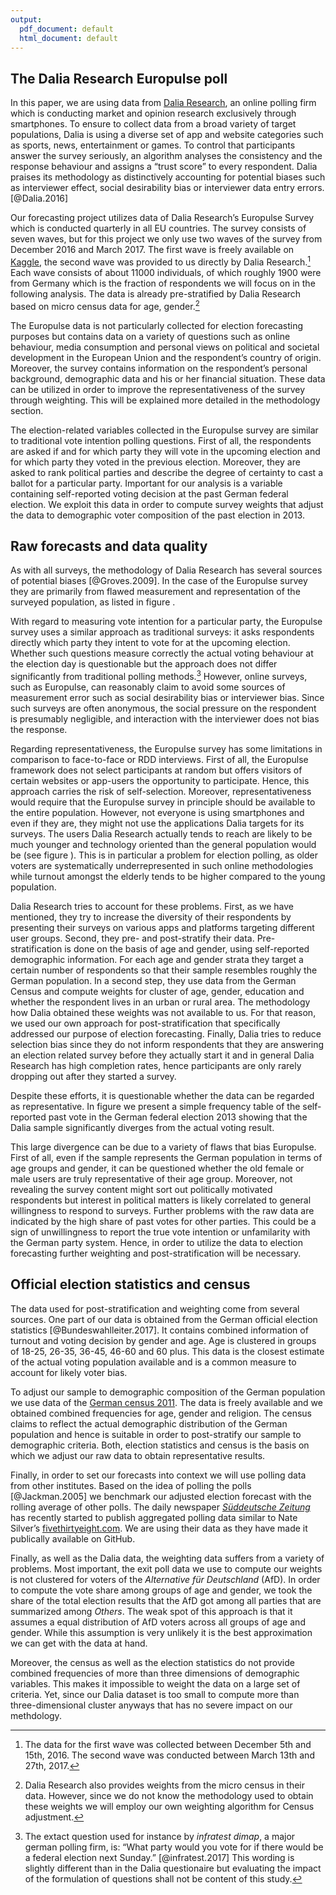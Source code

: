 ```yaml
---
output:
  pdf_document: default
  html_document: default
---
```

<!-- Data and potential biases -->


## The Dalia Research Europulse poll

In this paper, we are using data from [Dalia Research](https://daliaresearch.com/), an online polling firm which is conducting market and opinion research exclusively through smartphones. To ensure to collect data from a broad variety of target populations, Dalia is using a diverse set of app and website categories such as sports, news, entertainment or games. To control that participants answer the survey seriously, an algorithm analyses the consistency and the response behaviour and assigns a "trust score" to every respondent. Dalia praises its methodology as distinctively accounting for potential biases such as interviewer effect, social desirability bias or interviewer data entry errors. [@Dalia.2016] 

Our forecasting project utilizes data of Dalia Research's Europulse Survey which is conducted quarterly in all EU countries. The survey consists of seven waves, but for this project we only use two waves of the survey from December 2016 and March 2017. The first wave is freely available on [Kaggle](https://www.kaggle.com/daliaresearch/trump-effect), the second wave was provided to us directly by Dalia Research.^[The data for the first wave was collected between December 5th and 15th, 2016. The second wave was conducted between March 13th and 27th, 2017.] Each wave consists of about 11000 individuals, of which roughly 1900 were from Germany which is the fraction of respondents we will focus on in the following analysis. The data is already pre-stratified by Dalia Research based on micro census data for age, gender.^[Dalia Research also provides weights from the micro census in their data. However, since we do not know the methodology used to obtain these weights we will employ our own weighting algorithm for Census adjustment.] 

The Europulse data is not particularly collected for election forecasting purposes but contains data on a variety of questions such as online behaviour, media consumption and personal views on political and societal development in the European Union and the respondent's country of origin. Moreover, the survey contains information on the respondent's personal background, demographic data and his or her financial situation. These data can be utilized in order to improve the representativeness of the survey through weighting. This will be explained more detailed in the methodology section.

The election-related variables collected in the Europulse survey are similar to traditional vote intention polling questions. First of all, the respondents are asked if and for which party they will vote in the upcoming election and for which party they voted in the previous election. Moreover, they are asked to rank political parties and describe the degree of certainty to cast a ballot for a particular party. Important for our analysis is a variable containing self-reported voting decision at the past German federal election. We exploit this data in order to compute survey weights that adjust the data to demographic voter composition of the past election in 2013.


## Raw forecasts and data quality

As with all surveys, the methodology of Dalia Research has several sources of potential biases [@Groves.2009]. In the case of the Europulse survey they are primarily from flawed measurement and representation of the surveyed population, as listed in figure \ref{fig:error}.

\begin{figure}[ht]
  \centering
  \includegraphics[width=5in]{./Grafiken/SourcesOfSurveyError}
  \caption{Potential sources of survey error} \label{fig:error}
\end{figure}

<!-- measurement error -->
With regard to measuring vote intention for a particular party, the Europulse survey uses a similar approach as traditional surveys: it asks respondents directly which party they intent to vote for at the upcoming election. Whether such questions measure correctly the actual voting behaviour at the election day is questionable but the approach does not differ significantly from traditional polling methods.^[The extact question used for instance by _infratest dimap_, a major german polling firm, is: "What party would you vote for if there would be a federal election next Sunday." [@infratest.2017] This wording is slightly different than in the Dalia questionaire but evaluating the impact of the formulation of questions shall not be content of this study.] However, online surveys, such as Europulse, can reasonably claim to avoid some sources of measurement error such as social desirability bias or interviewer bias. Since such surveys are often anonymous, the social pressure on the respondent is presumably negligible, and interaction with the interviewer does not bias the response.

<!-- representativeness: Self-selection bias and sampling error --> 
Regarding representativeness, the Europulse survey has some limitations in comparison to face-to-face or RDD interviews. First of all, the Europulse framework does not select participants at random but offers visitors of certain websites or app-users the opportunity to participate. Hence, this approach carries the risk of self-selection. Moreover, representativeness would require that the Europulse survey in principle should be available to the entire population. However, not everyone is using smartphones and even if they are, they might not use the applications Dalia targets for its surveys. The users Dalia Research actually tends to reach are likely to be much younger and technology oriented than the general population would be (see figure \ref{fig:voter}). This is in particular a problem for election polling, as older voters are systematically underrepresented in such online methodologies while turnout amongst the elderly tends to be higher compared to the young population.

\begin{figure}[!tbp]
  \centering
  \subfloat[Internet usage by   age]{\includegraphics[width=0.45\textwidth]{./Grafiken/InternetnutzerAlter.png}}
\hspace{0.05\textwidth}
  \subfloat[Voter turnout by age]{\includegraphics[width=0.45\textwidth]{./Grafiken/WahlbeteiligungAlter.png}}
  \caption{Internet usage and turnout by age} \label{fig:voter}
\end{figure}

<!-- Dalia response -->
Dalia Research tries to account for these problems. First, as we have mentioned, they try to increase the diversity of their respondents by presenting their surveys on various apps and platforms targeting different user groups. Second, they pre- and post-stratify their data. Pre-stratification is done on the basis of age and gender, using self-reported demographic information. For each age and gender strata they target a certain number of respondents so that their sample resembles roughly the German population. In a second step, they use data from the German Census and compute weights for cluster of age, gender, education and whether the respondent lives in an urban or rural area. The methodology how Dalia obtained these weights was not available to us. For that reason, we used our own approach for post-stratification that specifically addressed our purpose of election forecasting. Finally, Dalia tries to reduce selection bias since they do not inform respondents that they are answering an election related survey before they actually start it and in general Dalia Research has high completion rates, hence participants are only rarely dropping out after they started a survey.

Despite these efforts, it is questionable whether the data can be regarded as representative. In figure \ref{fig:actvote} we present a simple frequency table of the self-reported past vote in the German federal election 2013 showing that the Dalia sample significantly diverges from the actual voting result.

<!-- raw data graphics --->
\begin{figure}[ht]
  \centering
  \includegraphics[width=0.8\textwidth]{./Grafiken/LastVoteActualVote.png}
  \caption{Self-reported vote and actual result 2013} \label{fig:actvote}
\end{figure}

<!--
discuss here high share for others as suggested by Simon

And interpret the raw forecast a little bit more in general; not just displaying them
--->

This large divergence can be due to a variety of flaws that bias Europulse. First of all, even if the sample represents the German population in terms of age groups and gender, it can be questioned whether the old female or male users are truly representative of their age group. Moreover, not revealing the survey content might sort out politically motivated respondents but interest in political matters is likely correlated to general willingness to respond to surveys. Further problems with the raw data are indicated by the high share of past votes for other parties. This could be a sign of unwillingness to report the true vote intention or unfamilarity with the German party system. Hence, in order to utilize the data to election forecasting further weighting and post-stratification will be necessary.
 
## Official election statistics and census

The data used for post-stratification and weighting come from several sources. One part of our data is obtained from the German official election statistics [@Bundeswahlleiter.2017]. It contains combined information of turnout and voting decision by gender and age. Age is clustered in groups of 18-25, 26-35, 36-45, 46-60 and 60 plus. This data is the closest estimate of the actual voting population available and is a common measure to account for likely voter bias.

To adjust our sample to demographic composition of the German population we use data of the [German census 2011](https://www.zensus2011.de/DE/Home/home_node.html). The data is freely available and we obtained combined frequencies for age, gender and religion. The census claims to reflect the actual demographic distribution of the German population and hence is suitable in order to post-stratify our sample to demographic criteria. Both, election statistics and census is the basis on which we adjust our raw data to obtain representative results.

<!-- benchmark data -->
Finally, in order to set our forecasts into context we will use polling data from other institutes. Based on the idea of polling the polls [@Jackman.2005] we benchmark our adjusted election forecast with the rolling average of other polls. The daily newspaper *[Süddeutsche Zeitung](http://www.sueddeutsche.de/politik/bundestagswahl-wie-wir-ueber-umfragen-berichten-1.3440233)* has recently started to publish aggregated polling data similar to Nate Silver's [fivethirtyeight.com](https://projects.fivethirtyeight.com/2016-election-forecast/). We are using their data as they have made it publically available on GitHub.

<!-- put here other data shortcommings of the weighting data -->
Finally, as well as the Dalia data, the weighting data suffers from a variety of problems. Most important, the exit poll data we use to compute our weights is not clustered for voters of the *Alternative für Deutschland* (AfD). In order to compute the vote share among groups of age and gender, we took the share of the total election results that the AfD got among all parties that are summarized among *Others*. The weak spot of this approach is that it assumes a equal distribution of AfD voters across all groups of age and gender. While this assumption is very unlikely it is the best approximation we can get with the data at hand. 

Moreover, the census as well as the election statistics do not provide combined frequencies of more than three dimensions of demographic variables. This makes it impossible to weight the data on a large set of criteria. Yet, since our Dalia dataset is too small to compute more than three-dimensional cluster anyways that has no severe impact on our methdology.